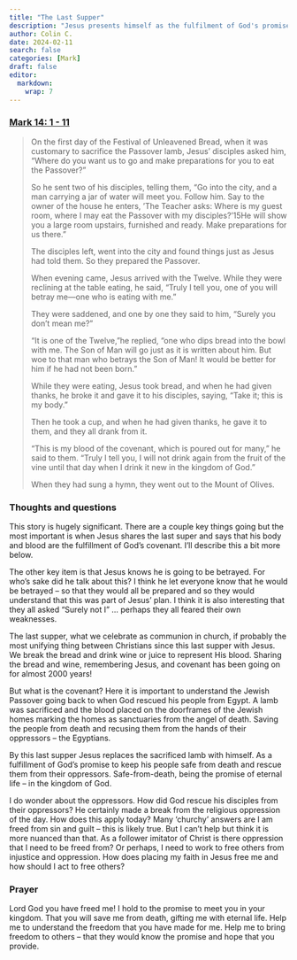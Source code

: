 ```yaml
---
title: "The Last Supper"
description: "Jesus presents himself as the fulfilment of God's promise"
author: Colin C.
date: 2024-02-11
search: false
categories: [Mark]
draft: false
editor: 
  markdown: 
    wrap: 7
---
```


### [Mark 14: 1 - 11](https://www.bible.com/bible/111/MRK.14.NIV)

> On the first day of the Festival of Unleavened Bread, when it was customary to sacrifice the Passover lamb, Jesus’ disciples asked him, “Where do you want us to go and make preparations for you to eat the Passover?”
>
> So he sent two of his disciples, telling them, “Go into the city, and a man carrying a jar of water will meet you. Follow him. Say to the owner of the house he enters, ‘The Teacher asks: Where is my guest room, where I may eat the Passover with my disciples?’15He will show you a large room upstairs, furnished and ready. Make preparations for us there.”
>
> The disciples left, went into the city and found things just as Jesus had told them. So they prepared the Passover.
> 
> When evening came, Jesus arrived with the Twelve. While they were reclining at the table eating, he said, “Truly I tell you, one of you will betray me—one who is eating with me.”
>
> They were saddened, and one by one they said to him, “Surely you don’t mean me?”
>
> “It is one of the Twelve,”he replied, “one who dips bread into the bowl with me. The Son of Man will go just as it is written about him. But woe to that man who betrays the Son of Man! It would be better for him if he had not been born.”
>
> While they were eating, Jesus took bread, and when he had given thanks, he broke it and gave it to his disciples, saying, “Take it; this is my body.”
>
> Then he took a cup, and when he had given thanks, he gave it to them, and they all drank from it.
>
> “This is my blood of the covenant, which is poured out for many,” he said to them. “Truly I tell you, I will not drink again from the fruit of the vine until that day when I drink it new in the kingdom of God.”
>
> When they had sung a hymn, they went out to the Mount of Olives.

### Thoughts and questions 

This story is hugely significant.  There are a couple key things going but the most important is when Jesus shares the last super and says that his body and blood are the fulfillment of God's covenant.  I'll describe this a bit more below.  

The other key item is that Jesus knows he is going to be betrayed.  For who's sake did he talk about this?  I think he let everyone know that he would be betrayed -- so that they would all be prepared and so they would understand that this was part of Jesus' plan.  I think it is also interesting that they all asked "Surely not I" ... perhaps they all feared their own weaknesses.  

The last supper, what we celebrate as communion in church, if probably the most unifying thing between Christians since this last supper with Jesus.  We break the bread and drink wine or juice to represent His blood.  Sharing the bread and wine, remembering Jesus, and covenant has been going on for almost 2000 years!  

But what is the covenant?  Here it is important to understand the Jewish Passover going back to when God rescued his people from Egypt.  A lamb was sacrificed and the blood placed on the doorframes of the Jewish homes marking the homes as sanctuaries from the angel of death.  Saving the people from death and recusing them from the hands of their oppressors -- the Egyptians.  

By this last supper Jesus replaces the sacrificed lamb with himself.  As a fulfillment of God's promise to keep his people safe from death and rescue them from their oppressors.   Safe-from-death, being the promise of eternal life -- in the kingdom of God.  

I do wonder about the oppressors.  How did God rescue his disciples from their oppressors?  He certainly made a break from the religious oppression of the day.  How does this apply today?  Many 'churchy' answers are I am freed from sin and guilt -- this is likely true. But I can't help but think it is more nuanced than that.  As a follower imitator of Christ is there oppression that I need to be freed from?  Or perhaps, I need to work to free others from injustice and oppression.   How does placing my faith in Jesus free me and how should I act to free others? 

### Prayer

Lord God you have freed me! I hold to the promise to meet you in your kingdom.  That you will save me from death, gifting me with eternal life.  Help me to understand the freedom that you have made for me.  Help me to bring freedom to others -- that they would know the promise and hope that you provide.  